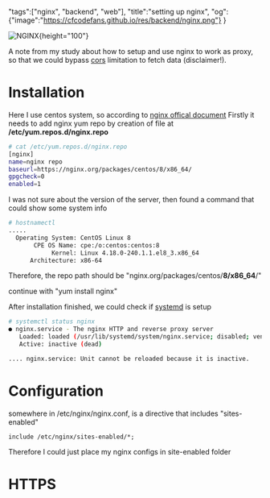 "tags":["nginx", "backend", "web"], 
"title":"setting up nginx",
"og":{"image":"https://cfcodefans.github.io/res/backend/nginx.png"}
}

<div className="text-center">

![NGINX](https://cfcodefans.github.io/res/backend/nginx.png){height="100"}
</div>

A note from my study about how to setup and use nginx to work as proxy,  so that we could 
bypass [cors](https://developer.mozilla.org/en-US/docs/Web/HTTP/CORS) limitation to fetch data (disclaimer!).

<!--more-->

# Installation

Here I use centos system, so according to [nginx offical document](https://www.nginx.com/resources/wiki/start/topics/tutorials/install/)
Firstly it needs to add nginx yum repo by creation of file at **/etc/yum.repos.d/nginx.repo**

```bash
# cat /etc/yum.repos.d/nginx.repo
[nginx]
name=nginx repo
baseurl=https://nginx.org/packages/centos/8/x86_64/
gpgcheck=0
enabled=1
```

I was not sure about the version of the server, then found a command that could show some system info

```bash
# hostnamectl
.....
  Operating System: CentOS Linux 8
       CPE OS Name: cpe:/o:centos:centos:8
            Kernel: Linux 4.18.0-240.1.1.el8_3.x86_64
      Architecture: x86-64
```
Therefore, the repo path should be "nginx.org/packages/centos/**8/x86_64**/"

continue with "yum install nginx"

After installation finished, we could check if [systemd](https://wiki.archlinux.org/index.php/systemd#Basic_systemctl_usage) is setup

```bash
# systemctl status nginx
● nginx.service - The nginx HTTP and reverse proxy server
   Loaded: loaded (/usr/lib/systemd/system/nginx.service; disabled; vendor preset: disabled)
   Active: inactive (dead)

.... nginx.service: Unit cannot be reloaded because it is inactive.
```


# Configuration
somewhere in /etc/nginx/nginx.conf, is a directive that includes "sites-enabled"
```
include /etc/nginx/sites-enabled/*;
```
Therefore I could just place my nginx configs in site-enabled folder



# HTTPS 

